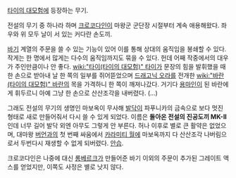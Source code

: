 [[타이의 대모험]]에 등장하는 무기.

전설의 무기 중 하나라 하며 [[크로코다인]]이 마왕군 군단장 시절부터 계속 애용해왔다. 좌우와 위 모두 날이 서 있는 커다란 손도끼. 

[[바기]] 계열의 주문을 쓸 수 있는 기능이 있어 이를 통해 상대의 움직임을 봉쇄할 수 있다. 작게는 한 명에서 많게는 다수의 움직임까지도 묶을 수 있다. 헌데 어째 작중에서의 대우가 주인만큼이나 안 좋다. [[wiki:"타이(타이의 대모험)" 타이]]가 문장의 힘을 발휘했을 때 한 손으로 받아내 날 한 쪽의 일부를 쥐어뜯었으며 [[드래고닉 오라]]를 전개한 [[wiki:"바란(타이의 대모험)" 바란]]의 목을 가격하니 한 쪽이 깨져나갔다. 거기다 [[용마인]]이 된 바란에게 휘두르니 아예 그냥 한 손으로 산산조각을 내버렸다. (...)

그래도 전설의 무기의 생명인 마보옥이 무사해 [[발닥]]이 파푸니카의 금속으로 보다 멋진 형태로 새로 만들어줘서 다시 쓸 수 있게 되었다. 이름은 '''돌아온 전설의 진공도끼 MK-II'''인데 너무 길어 발닥 외엔 아무도 그렇게 안 부른다. 허나 이후로 별로 큰 활약은 없었으며, 대마왕 [[버언]]과의 첫 번째 싸움에서 [[카라미티 월]]에 마보옥까지 다 산산조각 나버림으로서 두번다시 재생할 수 없게 되버렸다. [[안습]].

크로코다인은 나중에 대신 [[롱베르크]]가 만들어준 바기 이외의 주문이 추가된 그레이트 액스를 얻었지만, 이쪽도 사정은 별로 낫지 않다.
